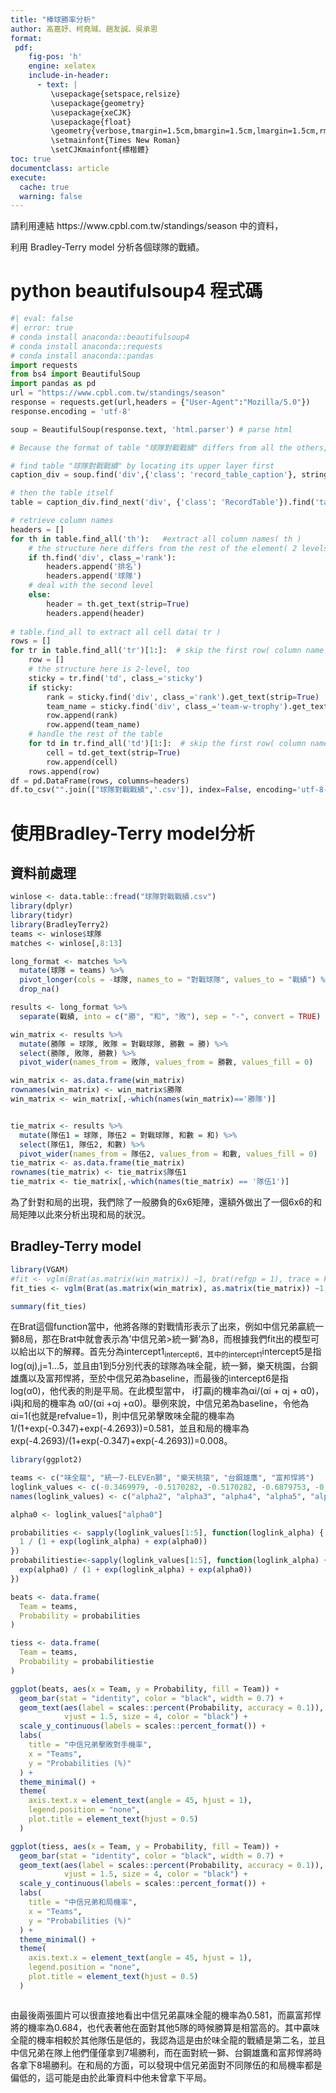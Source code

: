 ```yaml
---
title: "棒球勝率分析"
author: 高嘉妤、柯堯珹、趙友誠、吳承恩
format:
 pdf:
    fig-pos: 'h'
    engine: xelatex
    include-in-header:
      - text: |
         \usepackage{setspace,relsize}
         \usepackage{geometry}
         \usepackage{xeCJK}
         \usepackage{float}
         \geometry{verbose,tmargin=1.5cm,bmargin=1.5cm,lmargin=1.5cm,rmargin=1.5cm}
         \setmainfont{Times New Roman}
         \setCJKmainfont{標楷體}
toc: true
documentclass: article
execute: 
  cache: true
  warning: false
---
```

請利用連結 https://www.cpbl.com.tw/standings/season 中的資料，

利用 Bradley-Terry model 分析各個球隊的戰績。

# python beautifulsoup4 程式碼

```python
#| eval: false
#| error: true
# conda install anaconda::beautifulsoup4
# conda install anaconda::requests
# conda install anaconda::pandas
import requests
from bs4 import BeautifulSoup
import pandas as pd
url = "https://www.cpbl.com.tw/standings/season"
response = requests.get(url,headers = {"User-Agent":"Mozilla/5.0"})
response.encoding = 'utf-8'

soup = BeautifulSoup(response.text, 'html.parser') # parse html

# Because the format of table "球隊對戰戰績" differs from all the others, we handle this seperately.

# find table "球隊對戰戰績" by locating its upper layer first
caption_div = soup.find('div',{'class': 'record_table_caption'}, string="球隊對戰戰績")

# then the table itself
table = caption_div.find_next('div', {'class': 'RecordTable'}).find('table')

# retrieve column names
headers = []
for th in table.find_all('th'):   #extract all column names( th )
    # the structure here differs from the rest of the element( 2 levels )
    if th.find('div', class_='rank'):
        headers.append('排名')
        headers.append('球隊')
    # deal with the second level
    else:
        header = th.get_text(strip=True)
        headers.append(header)
  
# table.find_all to extract all cell data( tr )
rows = []
for tr in table.find_all('tr')[1:]:  # skip the first row( column name )
    row = []
    # the structure here is 2-level, too
    sticky = tr.find('td', class_='sticky')
    if sticky:
        rank = sticky.find('div', class_='rank').get_text(strip=True)
        team_name = sticky.find('div', class_='team-w-trophy').get_text(strip=True)
        row.append(rank)
        row.append(team_name)
    # handle the rest of the table
    for td in tr.find_all('td')[1:]:  # skip the first row( column name )
        cell = td.get_text(strip=True)
        row.append(cell)
    rows.append(row)
df = pd.DataFrame(rows, columns=headers)
df.to_csv("".join(["球隊對戰戰績",'.csv']), index=False, encoding='utf-8-sig')
```

# 使用Bradley-Terry model分析

## 資料前處理

```r
winlose <- data.table::fread("球隊對戰戰績.csv")
library(dplyr)
library(tidyr)
library(BradleyTerry2)
teams <- winlose$球隊
matches <- winlose[,8:13]

long_format <- matches %>%
  mutate(球隊 = teams) %>%
  pivot_longer(cols = -球隊, names_to = "對戰球隊", values_to = "戰績") %>%
  drop_na()

results <- long_format %>%
  separate(戰績, into = c("勝", "和", "敗"), sep = "-", convert = TRUE)

win_matrix <- results %>%
  mutate(勝隊 = 球隊, 敗隊 = 對戰球隊, 勝數 = 勝) %>%
  select(勝隊, 敗隊, 勝數) %>%
  pivot_wider(names_from = 敗隊, values_from = 勝數, values_fill = 0)

win_matrix <- as.data.frame(win_matrix)
rownames(win_matrix) <- win_matrix$勝隊
win_matrix <- win_matrix[,-which(names(win_matrix)=='勝隊')]


tie_matrix <- results %>%
  mutate(隊伍1 = 球隊, 隊伍2 = 對戰球隊, 和數 = 和) %>%
  select(隊伍1, 隊伍2, 和數) %>%
  pivot_wider(names_from = 隊伍2, values_from = 和數, values_fill = 0)
tie_matrix <- as.data.frame(tie_matrix)
rownames(tie_matrix) <- tie_matrix$隊伍1
tie_matrix <- tie_matrix[,-which(names(tie_matrix) == '隊伍1')]
```
為了針對和局的出現，我們除了一般勝負的6x6矩陣，還額外做出了一個6x6的和局矩陣以此來分析出現和局的狀況。

## Bradley-Terry model

```r
library(VGAM)
#fit <- vglm(Brat(as.matrix(win_matrix)) ~1, brat(refgp = 1), trace = FALSE, crit = "coef")
fit_ties <- vglm(Brat(as.matrix(win_matrix), as.matrix(tie_matrix)) ~1, bratt(refgp = 1,refvalue = 1), trace = FALSE,crit = "coef")

summary(fit_ties)


```
在Brat這個function當中，他將各隊的對戰情形表示了出來，例如中信兄弟贏統一獅8局，那在Brat中就會表示為'中信兄弟>統一獅'為8，而根據我們fit出的模型可以給出以下的解釋。首先分為intercept1~intercept6，其中的intercept1~intercept5是指log(αj),j=1...5，並且由1到5分別代表的球隊為味全龍，統一獅，樂天桃園，台鋼雄鷹以及富邦悍將，至於中信兄弟為baseline，而最後的intercept6是指log(α0)，他代表的則是平局。在此模型當中， i打贏j的機率為αi/(αi + αj + α0)，i與j和局的機率為 α0/(αi +αj +α0)。舉例來說，中信兄弟為baseline，令他為αi=1(也就是refvalue=1)，則中信兄弟擊敗味全龍的機率為1/(1+exp(-0.347)+exp(-4.2693))=0.581，並且和局的機率為exp(-4.2693)/(1+exp(-0.347)+exp(-4.2693))=0.008。
```r
library(ggplot2)

teams <- c("味全龍", "統一7-ELEVEn獅", "樂天桃猿", "台鋼雄鷹", "富邦悍將")
loglink_values <- c(-0.3469979, -0.5170282, -0.5170282, -0.6879753, -0.8036663, -4.269289)
names(loglink_values) <- c("alpha2", "alpha3", "alpha4", "alpha5", "alpha6", "alpha0")

alpha0 <- loglink_values["alpha0"]

probabilities <- sapply(loglink_values[1:5], function(loglink_alpha) {
  1 / (1 + exp(loglink_alpha) + exp(alpha0))
})
probabilitiestie<-sapply(loglink_values[1:5], function(loglink_alpha) {
  exp(alpha0) / (1 + exp(loglink_alpha) + exp(alpha0))
})

beats <- data.frame(
  Team = teams,
  Probability = probabilities
)

tiess <- data.frame(
  Team = teams,
  Probability = probabilitiestie
)

ggplot(beats, aes(x = Team, y = Probability, fill = Team)) +
  geom_bar(stat = "identity", color = "black", width = 0.7) +
  geom_text(aes(label = scales::percent(Probability, accuracy = 0.1)), 
            vjust = 1.5, size = 4, color = "black") +
  scale_y_continuous(labels = scales::percent_format()) +
  labs(
    title = "中信兄弟擊敗對手機率",
    x = "Teams",
    y = "Probabilities (%)"
  ) +
  theme_minimal() +
  theme(
    axis.text.x = element_text(angle = 45, hjust = 1),
    legend.position = "none",
    plot.title = element_text(hjust = 0.5)
  )

ggplot(tiess, aes(x = Team, y = Probability, fill = Team)) +
  geom_bar(stat = "identity", color = "black", width = 0.7) +
  geom_text(aes(label = scales::percent(Probability, accuracy = 0.1)), 
            vjust = 1.5, size = 4, color = "black") +
  scale_y_continuous(labels = scales::percent_format()) +
  labs(
    title = "中信兄弟和局機率",
    x = "Teams",
    y = "Probabilities (%)"
  ) +
  theme_minimal() +
  theme(
    axis.text.x = element_text(angle = 45, hjust = 1),
    legend.position = "none",
    plot.title = element_text(hjust = 0.5)
  )



```
由最後兩張圖片可以很直接地看出中信兄弟贏味全龍的機率為0.581，而贏富邦悍將的機率為0.684，也代表著他在面對其他5隊的時候勝算是相當高的。其中贏味全龍的機率相較於其他隊伍是低的，我認為這是由於味全龍的戰績是第二名，並且中信兄弟在隊上他們僅僅拿到7場勝利，而在面對統一獅、台鋼雄鷹和富邦悍將時各拿下8場勝利。在和局的方面，可以發現中信兄弟面對不同隊伍的和局機率都是偏低的，這可能是由於此筆資料中他未曾拿下平局。








